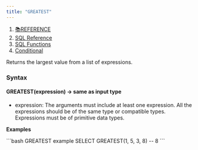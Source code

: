 ```yaml
---
title: "GREATEST"
---
```


1. [📚REFERENCE](/reference)
2. [SQL Reference](/reference/sql-reference)
3. [SQL Functions](/reference/sql-reference/all-functions)
4. [Conditional](/reference/sql-reference/all-functions/conditional)

Returns the largest value from a list of expressions.

### Syntax

#### GREATEST(expression) → same as input type

* expression: The arguments must include at least one expression. All the expressions should be of the same type or compatible types. Expressions must be of primitive data types.

**Examples**

<CodeGroup>
  ```bash GREATEST example
  SELECT GREATEST(1, 5, 3, 8)
  -- 8
  ```
</CodeGroup>
